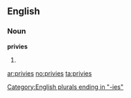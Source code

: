 ==English==

===Noun===
'''privies'''

# {{plural of|[[privy]]}}

[[Category:English plurals ending in "-ies"]]

[[ar:privies]]
[[no:privies]]
[[ta:privies]]
